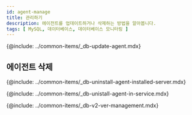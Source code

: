 ```yaml
---
id: agent-manage
title: 관리하기
description: 에이전트를 업데이트하거나 삭제하는 방법을 알아봅니다.
tags: [ MySQL, 데이터베이스, 데이터베이스 모니터링 ]
---
```



<Note product='MySQL' link='../mysql-v1/agent-manage' />

<!-- 에이전트 업데이트-->
{@include: ../common-items/_db-update-agent.mdx} 

## 에이전트 삭제

<!-- 에이전트 설치 서버에서 삭제하기-->
{@include: ../common-items/_db-uninstall-agent-installed-server.mdx}

<!-- 서비스 화면에서 삭제하기-->
{@include: ../common-items/_db-unistall-agent-in-service.mdx} 

<!--v2 이전 서비스 화면 이용하기-->
{@include: ../common-items/_db-v2-ver-management.mdx} 
